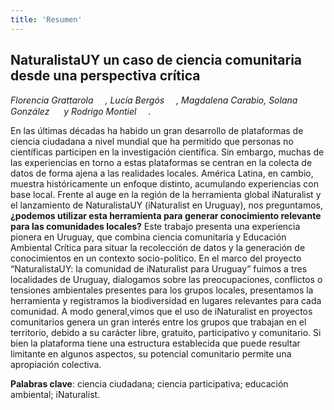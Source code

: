 ```yaml
---
title: 'Resumen'
---
```


## NaturalistaUY un caso de ciencia comunitaria desde una perspectiva crítica

*Florencia Grattarola <a dir="ltr" href="http://orcid.org/0000-0001-8282-5732" target="_blank"><img class="is-rounded" src="/images/orcid.svg" width="15"></a>, Lucía Bergós <a dir="ltr" href="http://orcid.org/0000-0003-2330-3808" target="_blank"><img class="is-rounded" src="/images/orcid.svg" width="15"></a>, Magdalena Carabio, Solana González <a dir="ltr" href="http://orcid.org/0000-0003-2697-7365" target="_blank"><img class="is-rounded" src="/images/orcid.svg" width="15"></a> y Rodrigo Montiel <a dir="ltr" href="http://orcid.org/0009-0000-3128-5502" target="_blank"><img class="is-rounded" src="/images/orcid.svg" width="15"></a>*.  


En las últimas décadas ha habido un gran desarrollo de plataformas de ciencia ciudadana a nivel mundial que ha permitido que personas no científicas participen en la investigación científica. Sin embargo, muchas de las experiencias en torno a estas plataformas se centran en la colecta de datos de forma ajena a las realidades locales. América Latina, en cambio, muestra históricamente un enfoque distinto, acumulando experiencias con base local. Frente al auge en la región de la herramienta global iNaturalist y el lanzamiento de NaturalistaUY (iNaturalist en Uruguay), nos preguntamos, **¿podemos utilizar esta herramienta para generar conocimiento relevante para las comunidades locales?** Este trabajo presenta una experiencia pionera en Uruguay, que combina ciencia comunitaria y Educación Ambiental Crítica para situar la recolección de datos y la generación de conocimientos en un contexto socio-político. En el marco del proyecto "NaturalistaUY: la comunidad de iNaturalist para Uruguay" fuimos a tres localidades de Uruguay, dialogamos sobre las preocupaciones, conflictos o tensiones ambientales presentes para los grupos locales, presentamos la herramienta y registramos la biodiversidad en lugares relevantes para cada comunidad. A modo general,vimos que el uso de iNaturalist en proyectos comunitarios genera un gran interés entre los grupos que trabajan en el territorio, debido a su carácter libre, gratuito, participativo y comunitario. Si bien la plataforma tiene una estructura establecida que puede resultar limitante en algunos aspectos, su potencial comunitario permite una apropiación colectiva.

**Palabras clave**: ciencia ciudadana; ciencia participativa; educación ambiental; iNaturalist. 